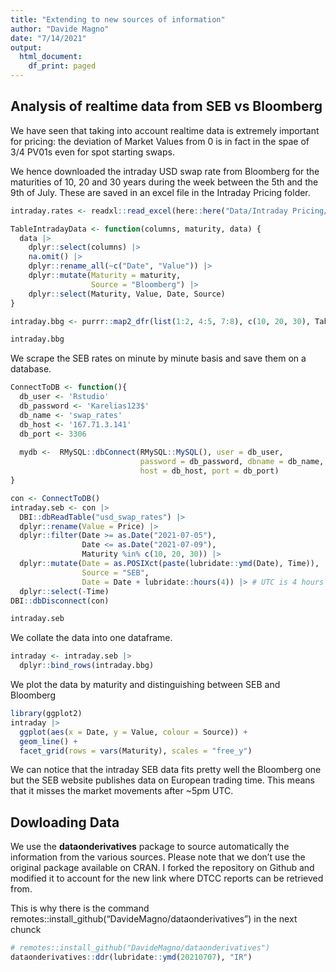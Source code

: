 ```yaml
---
title: "Extending to new sources of information"
author: "Davide Magno"
date: "7/14/2021"
output:
  html_document:
    df_print: paged
---
```


## Analysis of realtime data from SEB vs Bloomberg

We have seen that taking into account realtime data is extremely important for pricing: the deviation of Market Values from 0 is in fact in the spae of 3/4 PV01s even for spot starting swaps.

We hence downloaded the intraday USD swap rate from Bloomberg for the maturities of 10, 20 and 30 years during the week between the 5th and the 9th of July. These are saved in an excel file in the Intraday Pricing folder.

```r
intraday.rates <- readxl::read_excel(here::here("Data/Intraday Pricing/IntradaySwaps.xlsx"), skip = 3)

TableIntradayData <- function(columns, maturity, data) {
  data |> 
    dplyr::select(columns) |> 
    na.omit() |> 
    dplyr::rename_all(~c("Date", "Value")) |> 
    dplyr::mutate(Maturity = maturity, 
                  Source = "Bloomberg") |> 
    dplyr::select(Maturity, Value, Date, Source)
}

intraday.bbg <- purrr::map2_dfr(list(1:2, 4:5, 7:8), c(10, 20, 30), TableIntradayData, data = intraday.rates)

intraday.bbg
```

We scrape the SEB rates on minute by minute basis and save them on a database. 

```r
ConnectToDB <- function(){
  db_user <- 'Rstudio'
  db_password <- 'Karelias123$'
  db_name <- 'swap_rates'
  db_host <- '167.71.3.141'
  db_port <- 3306
  
  mydb <-  RMySQL::dbConnect(RMySQL::MySQL(), user = db_user,
                             password = db_password, dbname = db_name,
                             host = db_host, port = db_port)
}

con <- ConnectToDB()
intraday.seb <- con |>
  DBI::dbReadTable("usd_swap_rates") |> 
  dplyr::rename(Value = Price) |>
  dplyr::filter(Date >= as.Date("2021-07-05"),
                Date <= as.Date("2021-07-09"),
                Maturity %in% c(10, 20, 30)) |>
  dplyr::mutate(Date = as.POSIXct(paste(lubridate::ymd(Date), Time)),
                Source = "SEB",
                Date = Date + lubridate::hours(4)) |> # UTC is 4 hours ahead of EST in summer
  dplyr::select(-Time)
DBI::dbDisconnect(con)

intraday.seb

```

We collate the data into one dataframe.

```r
intraday <- intraday.seb |> 
  dplyr::bind_rows(intraday.bbg)

```

We plot the data by maturity and distinguishing between SEB and Bloomberg

```r
library(ggplot2)
intraday |> 
  ggplot(aes(x = Date, y = Value, colour = Source)) + 
  geom_line() +
  facet_grid(rows = vars(Maturity), scales = "free_y")
```

We can notice that the intraday SEB data fits pretty well the Bloomberg one but the SEB website publishes data on European trading time. This means that it misses the market movements after ~5pm UTC.

## Dowloading Data

We use the **dataonderivatives** package to source automatically the information from the various sources. Please note that we don't use the original package available on CRAN. I forked the repository on Github and modified it to account for the new link where DTCC reports can be retrieved from.

This is why there is the command remotes::install_github("DavideMagno/dataonderivatives") in the next chunck

```r
# remotes::install_github("DavideMagno/dataonderivatives")
dataonderivatives::ddr(lubridate::ymd(20210707), "IR")
```

